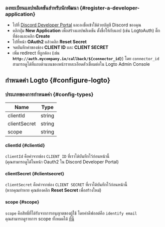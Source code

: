 ### ลงทะเบียนแอปพลิเคชันสำหรับนักพัฒนา \{#register-a-developer-application}

- ไปที่ [Discord Developer Portal](https://discord.com/developers/applications) และลงชื่อเข้าใช้ด้วยบัญชี Discord ของคุณ
- คลิกปุ่ม **New Application** เพื่อสร้างแอปพลิเคชัน ตั้งชื่อให้กับแอป (เช่น LogtoAuth) ติ๊กที่ช่องและคลิก **Create**
- ไปที่หน้า **OAuth2** แล้วคลิก **Reset Secret**
- จดบันทึกค่าของช่อง **CLIENT ID** และ **CLIENT SECRET**
- เพิ่ม redirect ที่ถูกต้อง (เช่น **`http://auth.mycompany.io/callback/${connector_id}`**) โดย `connector_id` สามารถดูได้ที่แถบด้านบนของหน้ารายละเอียดตัวเชื่อมต่อใน Logto Admin Console

## กำหนดค่า Logto \{#configure-logto}

### ประเภทของการกำหนดค่า \{#config-types}

| Name         | Type   |
| ------------ | ------ |
| clientId     | string |
| clientSecret | string |
| scope        | string |

#### clientId \{#clientid}

`clientId` คือค่าจากช่อง `CLIENT ID` ที่เราได้บันทึกไว้ก่อนหน้านี้  
(คุณสามารถดูได้ในหน้า Oauth2 ใน Discord Developer Portal)

#### clientSecret \{#clientsecret}

`clientSecret` คือค่าจากช่อง `CLIENT SECRET` ที่เราได้บันทึกไว้ก่อนหน้านี้  
(หากคุณทำหาย คุณต้องคลิก **Reset Secret** เพื่อสร้างใหม่)

#### scope \{#scope}

`scope` คือสิทธิ์ที่ได้รับจากการอนุญาตของผู้ใช้ โดยค่าดีฟอลต์คือ `identify email`  
คุณสามารถดูรายการ scope ทั้งหมดได้ [ที่นี่](https://discord.com/developers/docs/topics/oauth2#shared-resources-oauth2-scopes)
